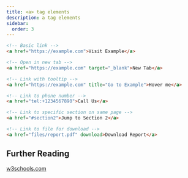 ```yaml
---
title: <a> tag elements
description: a tag elements 
sidebar:
  order: 3
---
```


```html
<!-- Basic link -->
<a href="https://example.com">Visit Example</a>

<!-- Open in new tab -->
<a href="https://example.com" target="_blank">New Tab</a>

<!-- Link with tooltip -->
<a href="https://example.com" title="Go to Example">Hover me</a>

<!-- Link to phone number -->
<a href="tel:+1234567890">Call Us</a>

<!-- Link to specific section on same page -->
<a href="#section2">Jump to Section 2</a>

<!-- Link to file for download -->
<a href="files/report.pdf" download>Download Report</a>
```

## Further Reading

<p><a target="_blank" href="https://www.w3schools.com/tags/tag_a.asp">w3schools.com</a></p>